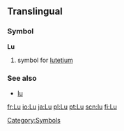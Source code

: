 ==Translingual==
===Symbol===
'''Lu'''
#{{chemistry}} symbol for [[lutetium]]
===See also===
*[[lu]]
[[Category:Symbols]]

[[fr:Lu]]
[[io:Lu]]
[[ja:Lu]]
[[pl:Lu]]
[[pt:Lu]]
[[scn:lu]]
[[fi:Lu]]